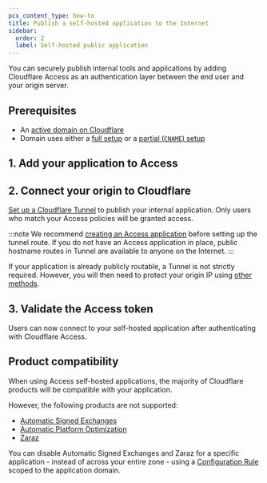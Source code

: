 ```yaml
---
pcx_content_type: how-to
title: Publish a self-hosted application to the Internet
sidebar:
  order: 2
  label: Self-hosted public application
---
```



You can securely publish internal tools and applications by adding Cloudflare Access as an authentication layer between the end user and your origin server.

## Prerequisites

- An [active domain on Cloudflare](/fundamentals/setup/manage-domains/add-site/)
- Domain uses either a [full setup](/dns/zone-setups/full-setup/) or a [partial (`CNAME`) setup](/dns/zone-setups/partial-setup/)

## 1. Add your application to Access

<Render file="access/self-hosted-app" />

## 2. Connect your origin to Cloudflare

[Set up a Cloudflare Tunnel](/cloudflare-one/connections/connect-networks/get-started/create-remote-tunnel/) to publish your internal application. Only users who match your Access policies will be granted access.

:::note
We recommend [creating an Access application](#1-add-your-application-to-access) before setting up the tunnel route. If you do not have an Access application in place, public hostname routes in Tunnel are available to anyone on the Internet.
:::

If your application is already publicly routable, a Tunnel is not strictly required. However, you will then need to protect your origin IP using [other methods](/fundamentals/basic-tasks/protect-your-origin-server/).

## 3. Validate the Access token

<Render file="access/secure-tunnel-with-access" />

Users can now connect to your self-hosted application after authenticating with Cloudflare Access.

## Product compatibility

When using Access self-hosted applications, the majority of Cloudflare products will be compatible with your application.

However, the following products are not supported:

* [Automatic Signed Exchanges](/speed/optimization/other/signed-exchanges/)
* [Automatic Platform Optimization](/automatic-platform-optimization)
* [Zaraz](/zaraz)

You can disable Automatic Signed Exchanges and Zaraz for a specific application - instead of across your entire zone - using a [Configuration Rule](/rules/configuration-rules/) scoped to the application domain.
